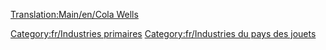 [[Translation:Main/en/Cola Wells]]{{en/-}}
{{fr/Industries|image=ColaWells.png
|nom=Source de coca-cola
|climats=[[Main/en/Climat/Fr#Pays des jouets|Pays des jouets]]
|accepte=Rien
|produit=[[Main/fr/Coca-cola|Coca-cola]]
|notes=Absent des autres [[Main/fr/Climat|climats]].
}}

[[Category:fr/Industries primaires]]
[[Category:fr/Industries du pays des jouets]]